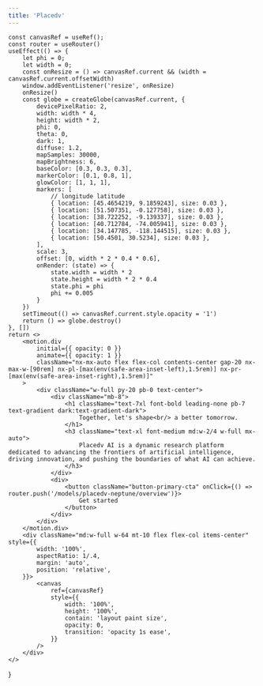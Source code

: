 ```yaml
---
title: 'Placedv'
---
```



    const canvasRef = useRef();
    const router = useRouter()
    useEffect(() => {
        let phi = 0;
        let width = 0;
        const onResize = () => canvasRef.current && (width = canvasRef.current.offsetWidth)
        window.addEventListener('resize', onResize)
        onResize()
        const globe = createGlobe(canvasRef.current, {
            devicePixelRatio: 2,
            width: width * 4,
            height: width * 2,
            phi: 0,
            theta: 0,
            dark: 1,
            diffuse: 1.2,
            mapSamples: 30000,
            mapBrightness: 6,
            baseColor: [0.3, 0.3, 0.3],
            markerColor: [0.1, 0.8, 1],
            glowColor: [1, 1, 1],
            markers: [
                // longitude latitude
                { location: [45.4654219, 9.1859243], size: 0.03 },
                { location: [51.507351, -0.127758], size: 0.03 },
                { location: [38.722252, -9.139337], size: 0.03 },
                { location: [40.712784, -74.005941], size: 0.03 },
                { location: [34.147785, -118.144515], size: 0.03 },
                { location: [50.4501, 30.5234], size: 0.03 },
            ],
            scale: 3,
            offset: [0, width * 2 * 0.4 * 0.6],
            onRender: (state) => {
                state.width = width * 2
                state.height = width * 2 * 0.4
                state.phi = phi
                phi += 0.005
            }
        })
        setTimeout(() => canvasRef.current.style.opacity = '1')
        return () => globe.destroy()
    }, [])
    return <>
        <motion.div
            initial={{ opacity: 0 }}
            animate={{ opacity: 1 }}
            className="nx-mx-auto flex flex-col contents-center gap-20 nx-max-w-[90rem] nx-pl-[max(env(safe-area-inset-left),1.5rem)] nx-pr-[max(env(safe-area-inset-right),1.5rem)]"
        >
            <div className="w-full py-20 pb-0 text-center">
                <div className="mb-8">
                    <h1 className="text-7xl font-bold leading-none pb-7 text-gradient dark:text-gradient-dark">
                        Together, let's shape<br/> a better tomorrow.
                    </h1>
                    <h3 className="text-xl font-medium md:w-2/4 w-full mx-auto">
                        Placedv AI is a dynamic research platform dedicated to advancing the frontiers of artificial intelligence, driving innovation, and pushing the boundaries of what AI can achieve.
                    </h3>
                </div>
                <div>
                    <button className="button-primary-cta" onClick={() => router.push('/models/placedv-neptune/overview')}>
                        Get started
                    </button>
                </div>
            </div>
        </motion.div>
        <div className="md:w-full w-64 mt-10 flex flex-col items-center" style={{
            width: '100%',
            aspectRatio: 1/.4,
            margin: 'auto',
            position: 'relative',
        }}>
            <canvas
                ref={canvasRef}
                style={{
                    width: '100%',
                    height: '100%',
                    contain: 'layout paint size',
                    opacity: 0,
                    transition: 'opacity 1s ease',
                }}
            />
        </div>
    </>
}


